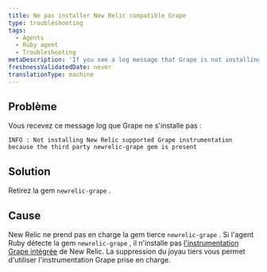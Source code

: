 ```yaml
---
title: Ne pas installer New Relic compatible Grape
type: troubleshooting
tags:
  - Agents
  - Ruby agent
  - Troubleshooting
metaDescription: 'If you see a log message that Grape is not installing because of the newrelic-grape third-party gem, remove the newrelic-grape gem.'
freshnessValidatedDate: never
translationType: machine
---
```


## Problème

Vous recevez ce message log que Grape ne s&apos;installe pas :

```
INFO : Not installing New Relic supported Grape instrumentation because the third party newrelic-grape gem is present
```

## Solution

Retirez la gem `newrelic-grape` .

## Cause

New Relic ne prend pas en charge la gem tierce `newrelic-grape` . Si l&apos;agent Ruby détecte la gem `newrelic-grape` , il n&apos;installe pas [l&apos;instrumentation Grape intégrée](/docs/agents/ruby-agent/getting-started/ruby-agent-requirements-supported-frameworks) de New Relic. La suppression du joyau tiers vous permet d&apos;utiliser l&apos;instrumentation Grape prise en charge.